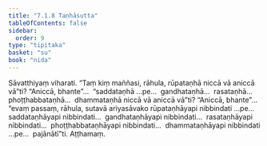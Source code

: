 ```yaml
---
title: "7.1.8 Taṇhāsutta"
tableOfContents: false
sidebar:
  order: 9
type: "tipitaka"
basket: "su"
book: "nida"
---
```



<DynamicBreadcrumb />

<Division number="195" book="nida" bookNo="12" page="441">

<Paragraph number="1128" book="nida">
Sāvatthiyaṃ viharati. “Taṃ kiṃ maññasi, rāhula, rūpataṇhā niccā vā aniccā vā”ti? “Aniccā, bhante”…  “saddataṇhā …pe…  gandhataṇhā…  rasataṇhā…  phoṭṭhabbataṇhā…  dhammataṇhā niccā vā aniccā vā”ti? “Aniccā, bhante”…  “evaṃ passaṃ, rāhula, sutavā ariyasāvako rūpataṇhāyapi nibbindati …pe…  saddataṇhāyapi nibbindati…  gandhataṇhāyapi nibbindati…  rasataṇhāyapi nibbindati…  phoṭṭhabbataṇhāyapi nibbindati…  dhammataṇhāyapi nibbindati …pe…  pajānātī”ti.

</Paragraph>
</Division>

<Paragraph number="1129" type="center" book="nida">
Aṭṭhamaṃ.
</Paragraph>
